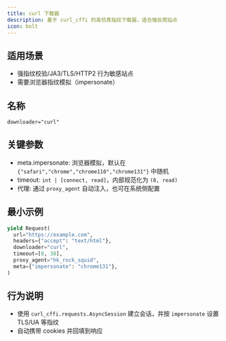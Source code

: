 ```yaml
---
title: curl 下载器
description: 基于 curl_cffi 的高仿真指纹下载器，适合强反爬站点
icon: bolt
---
```


## 适用场景

- 强指纹校验/JA3/TLS/HTTP2 行为敏感站点
- 需要浏览器指纹模拟（impersonate）

## 名称

`downloader="curl"`

## 关键参数

- meta.impersonate: 浏览器模拟，默认在 `{"safari","chrome","chrome110","chrome131"}` 中随机
- timeout: `int | [connect, read]`，内部规范化为 `(8, read)`
- 代理: 通过 `proxy_agent` 自动注入，也可在系统侧配置

## 最小示例

```python
yield Request(
  url="https://example.com",
  headers={"accept": "text/html"},
  downloader="curl",
  timeout=[8, 30],
  proxy_agent="hk_rock_squid",
  meta={"impersonate": "chrome131"},
)
```

## 行为说明

- 使用 `curl_cffi.requests.AsyncSession` 建立会话，并按 `impersonate` 设置 TLS/UA 等指纹
- 自动携带 cookies 并回填到响应


